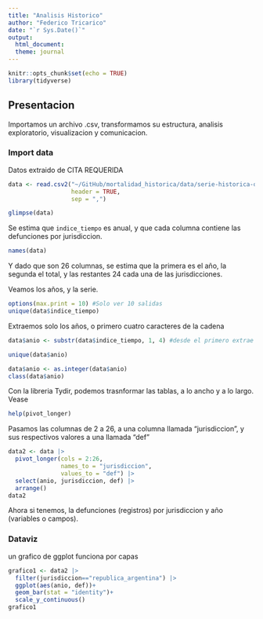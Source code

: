 ```yaml
---
title: "Analisis Historico"
author: "Federico Tricarico"
date: "`r Sys.Date()`"
output: 
  html_document:
  theme: journal
---
```


```r
knitr::opts_chunk$set(echo = TRUE)
library(tidyverse)
```

## Presentacion

Importamos un archivo .csv, transformamos su estructura, analisis exploratorio, visualizacion y comunicacion.

### Import data

Datos extraido de CITA REQUERIDA

```r
data <- read.csv2("~/GitHub/mortalidad_historica/data/serie-historica-ocurrida-argentina-jurisdiccion-1914-2022.csv",
                  header = TRUE,
                  sep = ",")

glimpse(data)
```

Se estima que `indice_tiempo` es anual, y que cada columna contiene las defunciones por jurisdiccion. 

```r
names(data)
```
Y dado que son 26 columnas, se estima que la primera es el año, la segunda el total, y las restantes 24 cada una de las jurisdicciones.

Veamos los años, y la serie.

```r
options(max.print = 10) #Solo ver 10 salidas
unique(data$indice_tiempo)
```
Extraemos solo los años, o primero cuatro caracteres de la cadena

```r
data$anio <- substr(data$indice_tiempo, 1, 4) #desde el primero extrae 4

unique(data$anio)

data$anio <- as.integer(data$anio)
class(data$anio)
```


Con la libreria Tydir, podemos trasnformar las tablas, a lo ancho y a lo largo. Vease

```r
help(pivot_longer)
```

Pasamos las columnas de 2 a 26, a una columna llamada "jurisdiccion", y sus respectivos valores a una llamada "def"

```r
data2 <- data |> 
  pivot_longer(cols = 2:26,
               names_to = "jurisdiccion",
               values_to = "def") |> 
  select(anio, jurisdiccion, def) |> 
  arrange()
data2
```
Ahora si tenemos, la defunciones (registros) por jurisdiccion y año (variables o campos).

### Dataviz

un grafico de ggplot funciona por capas

```r
grafico1 <- data2 |> 
  filter(jurisdiccion=="republica_argentina") |> 
  ggplot(aes(anio, def))+
  geom_bar(stat = "identity")+
  scale_y_continuous()
grafico1
```

